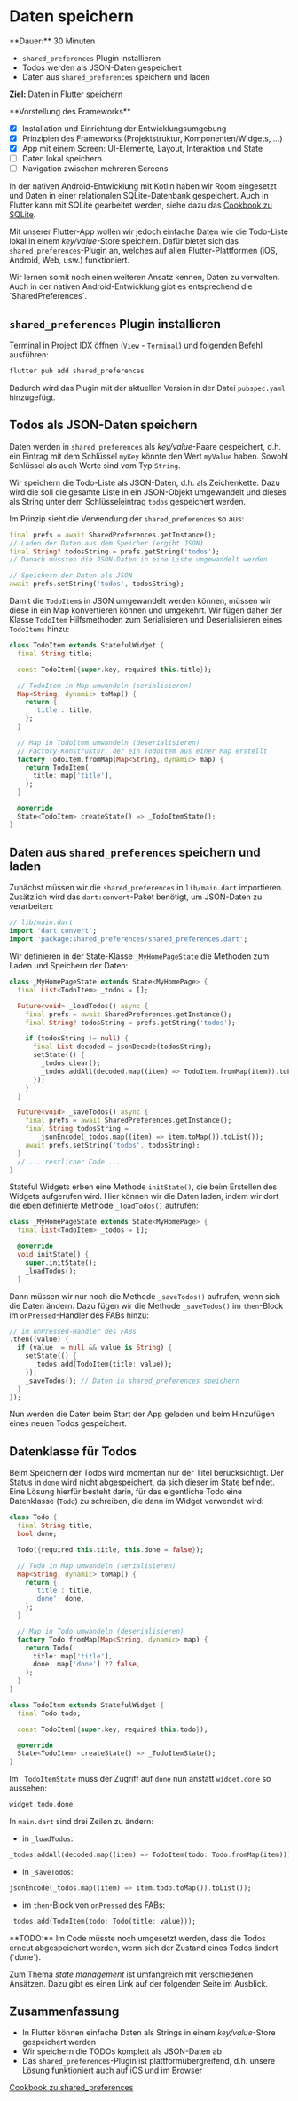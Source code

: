 
# Daten speichern

<Callout>
  **Dauer:** 30 Minuten

  - `shared_preferences` Plugin installieren
  - Todos werden als JSON-Daten gespeichert
  - Daten aus `shared_preferences` speichern und laden

  **Ziel:** Daten in Flutter speichern
</Callout>

<Callout type="info">
**Vorstellung des Frameworks**

- [x] Installation und Einrichtung der Entwicklungsumgebung
- [x] Prinzipien des Frameworks (Projektstruktur, Komponenten/Widgets, …)
- [x] App mit einem Screen: UI-Elemente, Layout, Interaktion und State
- [ ] Daten lokal speichern
- [ ] Navigation zwischen mehreren Screens
</Callout>

In der nativen Android-Entwicklung mit Kotlin haben wir Room
eingesetzt und Daten in einer relationalen SQLite-Datenbank 
gespeichert. Auch in Flutter kann mit SQLite gearbeitet werden,
siehe dazu das [Cookbook zu SQLite](https://docs.flutter.dev/cookbook/persistence/sqlite).

Mit unserer Flutter-App wollen wir jedoch einfache Daten wie 
die Todo-Liste lokal in einem _key/value_-Store speichern. 
Dafür bietet sich das `shared_preferences`-Plugin an, welches 
auf allen Flutter-Plattformen (iOS, Android, Web, usw.) funktioniert.

<Callout type="info">
Wir lernen somit noch einen weiteren Ansatz kennen, Daten zu
verwalten. Auch in der nativen Android-Entwicklung gibt es
entsprechend die `SharedPreferences`.
</Callout>

## `shared_preferences` Plugin installieren

Terminal in Project IDX öffnen (`View` - `Terminal`) und 
folgenden Befehl ausführen:

```bash
flutter pub add shared_preferences
```

Dadurch wird das Plugin mit der aktuellen Version in der Datei 
`pubspec.yaml` hinzugefügt.

## Todos als JSON-Daten speichern

Daten werden in `shared_preferences` als _key/value_-Paare
gespeichert, d.h. ein Eintrag mit dem Schlüssel `myKey` könnte
den Wert `myValue` haben. Sowohl Schlüssel als auch Werte sind
vom Typ `String`.

Wir speichern die Todo-Liste als JSON-Daten, d.h. als Zeichenkette. 
Dazu wird die soll die gesamte Liste in ein JSON-Objekt umgewandelt 
und dieses als String unter dem Schlüsseleintrag `todos` gespeichert
werden.

Im Prinzip sieht die Verwendung der `shared_preferences` so aus:

```dart
final prefs = await SharedPreferences.getInstance();
// Laden der Daten aus dem Speicher (ergibt JSON)
final String? todosString = prefs.getString('todos');
// Danach müssten die JSON-Daten in eine Liste umgewandelt werden

// Speichern der Daten als JSON
await prefs.setString('todos', todosString);
```

Damit die `TodoItem`s in JSON umgewandelt werden können, 
müssen wir diese in ein Map konvertieren können und umgekehrt. 
Wir fügen daher der Klasse `TodoItem` Hilfsmethoden zum 
Serialisieren und Deserialisieren eines `TodoItems` hinzu:

```dart
class TodoItem extends StatefulWidget {
  final String title;

  const TodoItem({super.key, required this.title});

  // TodoItem in Map umwandeln (serialisieren)
  Map<String, dynamic> toMap() {
    return {
      'title': title,
    };
  }

  // Map in TodoItem umwandeln (deserialisieren)
  // Factory-Konstruktor, der ein TodoItem aus einer Map erstellt
  factory TodoItem.fromMap(Map<String, dynamic> map) {
    return TodoItem(
      title: map['title'],
    );
  }

  @override
  State<TodoItem> createState() => _TodoItemState();
}
```

## Daten aus `shared_preferences` speichern und laden

Zunächst müssen wir die `shared_preferences` in `lib/main.dart`
importieren. Zusätzlich wird das `dart:convert`-Paket benötigt, 
um JSON-Daten zu verarbeiten:

```dart
// lib/main.dart
import 'dart:convert';
import 'package:shared_preferences/shared_preferences.dart';
```

Wir definieren in der State-Klasse `_MyHomePageState` die Methoden
zum Laden und Speichern der Daten:

```dart
class _MyHomePageState extends State<MyHomePage> {
  final List<TodoItem> _todos = [];

  Future<void> _loadTodos() async {
    final prefs = await SharedPreferences.getInstance();
    final String? todosString = prefs.getString('todos');

    if (todosString != null) {
      final List decoded = jsonDecode(todosString);
      setState(() {
        _todos.clear();
        _todos.addAll(decoded.map((item) => TodoItem.fromMap(item)).toList());
      });
    }
  }

  Future<void> _saveTodos() async {
    final prefs = await SharedPreferences.getInstance();
    final String todosString =
        jsonEncode(_todos.map((item) => item.toMap()).toList());
    await prefs.setString('todos', todosString);
  }
  // ... restlicher Code ...
}
```

Stateful Widgets erben eine Methode `initState()`, die beim
Erstellen des Widgets aufgerufen wird. Hier können wir die
Daten laden, indem wir dort die eben definierte Methode `_loadTodos()` 
aufrufen:

```dart
class _MyHomePageState extends State<MyHomePage> {
  final List<TodoItem> _todos = [];

  @override
  void initState() {
    super.initState();
    _loadTodos();
  }
```

Dann müssen wir nur noch die Methode `_saveTodos()` aufrufen,
wenn sich die Daten ändern. Dazu fügen wir die Methode `_saveTodos()`
im `then`-Block im `onPressed`-Handler des FABs hinzu:

```dart
// im onPressed-Handler des FABs
.then((value) {
  if (value != null && value is String) {
    setState(() {
      _todos.add(TodoItem(title: value));
    });
    _saveTodos(); // Daten in shared_preferences speichern
  }
});
```

Nun werden die Daten beim Start der App geladen und beim
Hinzufügen eines neuen Todos gespeichert.

## Datenklasse für Todos

Beim Speichern der Todos wird momentan nur der Titel berücksichtigt. Der Status in `done` wird nicht abgespeichert, da sich dieser im State befindet. Eine Lösung hierfür besteht darin, für das eigentliche Todo eine Datenklasse (`Todo`) zu schreiben, die dann im Widget verwendet wird:

```dart
class Todo {
  final String title;
  bool done;

  Todo({required this.title, this.done = false});

  // Todo in Map umwandeln (serialisieren)
  Map<String, dynamic> toMap() {
    return {
      'title': title,
      'done': done,
    };
  }

  // Map in Todo umwandeln (deserialisieren)
  factory Todo.fromMap(Map<String, dynamic> map) {
    return Todo(
      title: map['title'],
      done: map['done'] ?? false,
    );
  }
}

class TodoItem extends StatefulWidget {
  final Todo todo;

  const TodoItem({super.key, required this.todo});

  @override
  State<TodoItem> createState() => _TodoItemState();
}
```

Im `_TodoItemState` muss der Zugriff auf `done` nun anstatt `widget.done` so aussehen:

```dart
widget.todo.done
```

In `main.dart` sind drei Zeilen zu ändern:

- in `_loadTodos`: 

```dart
_todos.addAll(decoded.map((item) => TodoItem(todo: Todo.fromMap(item))).toList());
```

- in `_saveTodos`:

```dart
jsonEncode(_todos.map((item) => item.todo.toMap()).toList());
```

- im `then`-Block von `onPressed` des FABs:

```dart
_todos.add(TodoItem(todo: Todo(title: value)));
```

<Callout type="error">
**TODO:** Im Code müsste noch umgesetzt werden, dass die Todos erneut abgespeichert werden, wenn sich der Zustand eines Todos ändert (`done`).
</Callout>

Zum Thema _state management_ ist umfangreich mit verschiedenen Ansätzen. Dazu gibt es einen Link auf der folgenden Seite im Ausblick.

## Zusammenfassung

- In Flutter können einfache Daten als Strings in einem _key/value_-Store gespeichert werden
- Wir speichern die TODOs komplett als JSON-Daten ab
- Das `shared_preferences`-Plugin ist plattformübergreifend, d.h. unsere Lösung funktioniert auch auf iOS und im Browser

[Cookbook zu shared_preferences](https://docs.flutter.dev/cookbook/persistence/key-value)

